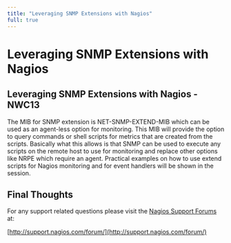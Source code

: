 ---
title: "Leveraging SNMP Extensions with Nagios"
full: true
---

# Leveraging SNMP Extensions with Nagios

## 

## Leveraging SNMP Extensions with Nagios - NWC13

The MIB for SNMP extension is NET-SNMP-EXTEND-MIB which can be used as an agent-less option for monitoring. This MIB will provide the option to query commands or shell scripts for metrics that are created from the scripts. Basically what this allows is that SNMP can be used to execute any scripts on the remote host to use for monitoring and replace other options like NRPE which require an agent. Practical examples on how to use extend scripts for Nagios monitoring and for event handlers will be shown in the session.

## Final Thoughts

For any support related questions please visit the [Nagios Support Forums](http://support.nagios.com/forum/) at:

[http://support.nagios.com/forum/](http://support.nagios.com/forum/)